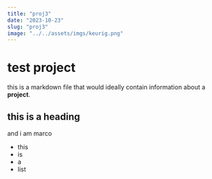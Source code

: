 ```yaml
---
title: "proj3"
date: "2023-10-23"
slug: "proj3"
image: "../../assets/imgs/keurig.png"
---
```


# test project

this is a markdown file that would ideally contain information about a **project**.

## this is a heading

and i am marco

- this
- is
- a
- list
